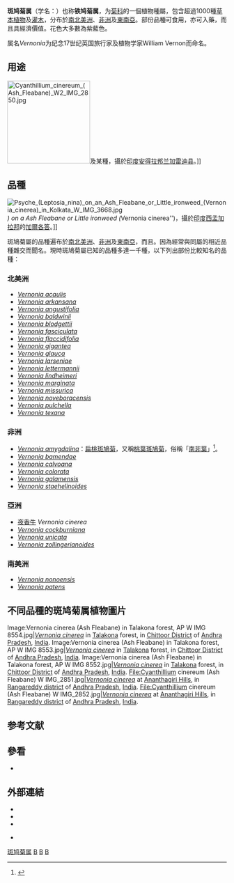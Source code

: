 {{Automatic taxobox
| image = Vernonia baldwinii.jpg
| image_caption = ''[[Vernonia_baldwinii|Vernonia baldwinii]]''
| taxon = Vernonia
| authority = [[Johann_Christian_Daniel_von_Schreber|Schreb.]], 1791
| subdivision_ranks =[[种|种]]
| subdivision = 約 1000，見內文
}}

'''斑鸠菊属'''（学名：{{lang|la|''Vernonia''}}）也称'''铁鸠菊属'''，为[[菊科|菊科]]的一個植物種屬，包含超過1000種[[草本植物|草本植物]]及[[灌木|灌木]]，分布於[[南美洲|南]][[北美洲|北美洲]]、[[非洲|非洲]]及[[東南亞|東南亞]]。部份品種可食用，亦可入藥，而且具經濟價值。花色大多數為紫藍色。

属名''Vernonia''为纪念17世纪英国旅行家及植物学家William Vernon而命名。

== 用途 ==
[[File:Cyanthillium_cinereum_(Ash_Fleabane)_W2_IMG_2850.jpg|190px]]及某種{{le|花蘆蜂屬|Ceratina|花蘆蜂}}，攝於[[印度|印度]][[安得拉邦|安得拉邦]][[兰加雷迪县|兰加雷迪县]]{{tsl|en|Ananthagiri Hills||Ananthagiri Hills}}。]]

== 品種 ==
[[File:Psyche_(Leptosia_nina)_on_an_Ash_Fleabane_or_Little_ironweed_(Vernonia_cinerea)_in_Kolkata_W_IMG_3668.jpg|thumb]]'')  on a Ash Fleabane or Little ironweed (''Vernonia cinerea'')，攝於[[印度|印度]][[西孟加拉邦|西孟加拉邦]]的[[加爾各答|加爾各答]]。]]

斑鳩菊屬的品種遍布於[[南美洲|南]][[北美洲|北美洲]]、[[非洲|非洲]]及[[東南亞|東南亞]]，而且。因為經常與同屬的相近品種雜交而聞名。現時斑鳩菊屬已知的品種多達一千種，以下列出部份比較知名的品種：

=== 北美洲 ===
* ''[[Vernonia_acaulis|Vernonia acaulis]]''
* ''[[Vernonia_arkansana|Vernonia arkansana]]''
* ''[[Vernonia_angustifolia|Vernonia angustifolia]]''
* ''[[Vernonia_baldwinii|Vernonia baldwinii]]''
* ''[[Vernonia_blodgettii|Vernonia blodgettii]]''
* ''[[Vernonia_fasciculata|Vernonia fasciculata]]''
* ''[[Vernonia_flaccidifolia|Vernonia flaccidifolia]]''
* ''[[Vernonia_gigantea|Vernonia gigantea]]''
* ''[[Vernonia_glauca|Vernonia glauca]]''
* ''[[Vernonia_larseniae|Vernonia larseniae]]''
* ''[[Vernonia_lettermannii|Vernonia lettermannii]]''
* ''[[Vernonia_lindheimeri|Vernonia lindheimeri]]''
* ''[[Vernonia_marginata|Vernonia marginata]]''
* ''[[Vernonia_missurica|Vernonia missurica]]''
* ''[[Vernonia_noveboracensis|Vernonia noveboracensis]]''
* ''[[Vernonia_pulchella|Vernonia pulchella]]''
* ''[[Vernonia_texana|Vernonia texana]]''

=== 非洲 ===
* ''[[Vernonia_amygdalina|Vernonia amygdalina]]''：[[扁桃斑鳩菊|扁桃斑鳩菊]]，又稱[[桃葉斑鳩菊|桃葉斑鳩菊]]，俗稱「[[南非葉|南非葉]]」<ref>{{cite news |url=http://a.udn.com/focus/2016/04/18/20061/index.html |title=瘋生吃南非葉是養生還是自殺 |publisher=聯合報 |date=2016-04-18 |access-date=2016-09-20 |language=zh-hant |archive-date=2016-09-06 |archive-url=https://web.archive.org/web/20160906032240/http://a.udn.com/focus/2016/04/18/20061/index.html |dead-url=yes }}</ref>。
* ''[[Vernonia_bamendae|Vernonia bamendae]]''
* ''[[Vernonia_calvoana|Vernonia calvoana]]''
* ''[[Vernonia_colorata|Vernonia colorata]]''
* ''[[Vernonia_galamensis|Vernonia galamensis]]''
* ''[[Vernonia_staehelinoides|Vernonia staehelinoides]]''

=== 亞洲 ===
* [[夜香牛|夜香牛]] ''Vernonia cinerea''
* ''[[Vernonia_cockburniana|Vernonia cockburniana]]''
* ''[[Vernonia_unicata|Vernonia unicata]]''
* ''[[Vernonia_zollingerianoides|Vernonia zollingerianoides]]''

=== 南美洲 ===
* ''[[Vernonia_nonoensis|Vernonia nonoensis]]''
* ''[[Vernonia_patens|Vernonia patens]]''

== 不同品種的斑鸠菊属植物圖片 ==
<gallery perrow="5">
Image:Vernonia cinerea (Ash Fleabane) in Talakona forest, AP W IMG 8554.jpg|''[[Vernonia_cinerea|Vernonia cinerea]]'' in [[Talakona|Talakona]] forest, in [[Chittoor_District|Chittoor District]] of [[Andhra_Pradesh|Andhra Pradesh]], [[India|India]].
Image:Vernonia cinerea (Ash Fleabane) in Talakona forest, AP W IMG 8553.jpg|''[[Vernonia_cinerea|Vernonia cinerea]]'' in [[Talakona|Talakona]] forest, in [[Chittoor_District|Chittoor District]] of [[Andhra_Pradesh|Andhra Pradesh]], [[India|India]].
Image:Vernonia cinerea (Ash Fleabane) in Talakona forest, AP W IMG 8552.jpg|''[[Vernonia_cinerea|Vernonia cinerea]]'' in [[Talakona|Talakona]] forest, in [[Chittoor_District|Chittoor District]] of [[Andhra_Pradesh|Andhra Pradesh]], [[India|India]].
File:Cyanthillium cinereum (Ash Fleabane) W IMG_2851.jpg|''[[Vernonia_cinerea|Vernonia cinerea]]'' at [[Ananthagiri_Hills|Ananthagiri Hills]], in [[Rangareddy_district|Rangareddy district]] of [[Andhra_Pradesh|Andhra Pradesh]], [[India|India]].
File:Cyanthillium cinereum (Ash Fleabane) W IMG_2852.jpg|''[[Vernonia_cinerea|Vernonia cinerea]]'' at [[Ananthagiri_Hills|Ananthagiri Hills]], in [[Rangareddy_district|Rangareddy district]] of [[Andhra_Pradesh|Andhra Pradesh]], [[India|India]].
</gallery>

==参考文献==
{{reflist}}

==參看==
* {{link-en|斑鸠菊油|Vernonia oil}}

==外部連結==
{{Commonscat|Vernonia|斑鸠菊属}}	
* {{wikispecies-inline|Vernonia}}
* {{cite web
 |url = http://199.133.210.23/ICISWeb/VernSearch.asp
 |title = Vernonia Information System
 |publisher = Arid Land Agricultural Research Center
 |accessdate = 2006-09-10
 |deadurl = yes
 |archiveurl = https://web.archive.org/web/20071213045140/http://199.133.210.23/ICISWeb/VernSearch.asp
 |archivedate = 2007-12-13
}}
* {{cite web
 | url=http://www.hort.purdue.edu/newcrop/cropfactsheets/vernonia.html
 | title=Crop fact sheet for ''V. galamensis''
 | publisher=Purdue University Center for New Crops and Plant Products
 | accessdate=2006-09-10
 | archive-date=2020-10-01
 | archive-url=https://web.archive.org/web/20201001090337/https://hort.purdue.edu/newcrop/CropFactSheets/vernonia.html
 | dead-url=no
 }}
{{unimelb|Vernonia.html}}
* {{cite web
 | url=http://www.bioline.org.br/request?nd05028
 | title=Effect of Processing and Preservation Methods on Vitamin C and Total Carotenoid Levels of some ''Vernonia'' (Bitter Leaf) Species
 | accessdate=2006-09-10
 | archive-date=2020-08-17
 | archive-url=https://web.archive.org/web/20200817160200/http://www.bioline.org.br/request?nd05028
 | dead-url=no
 }}

{{Taxonbar}}

[[Category:斑鸠菊属|]]
[[Category:菊科|B]]
[[Category:可吃果實|B]]
[[Category:1791年描述的分类群|B]]